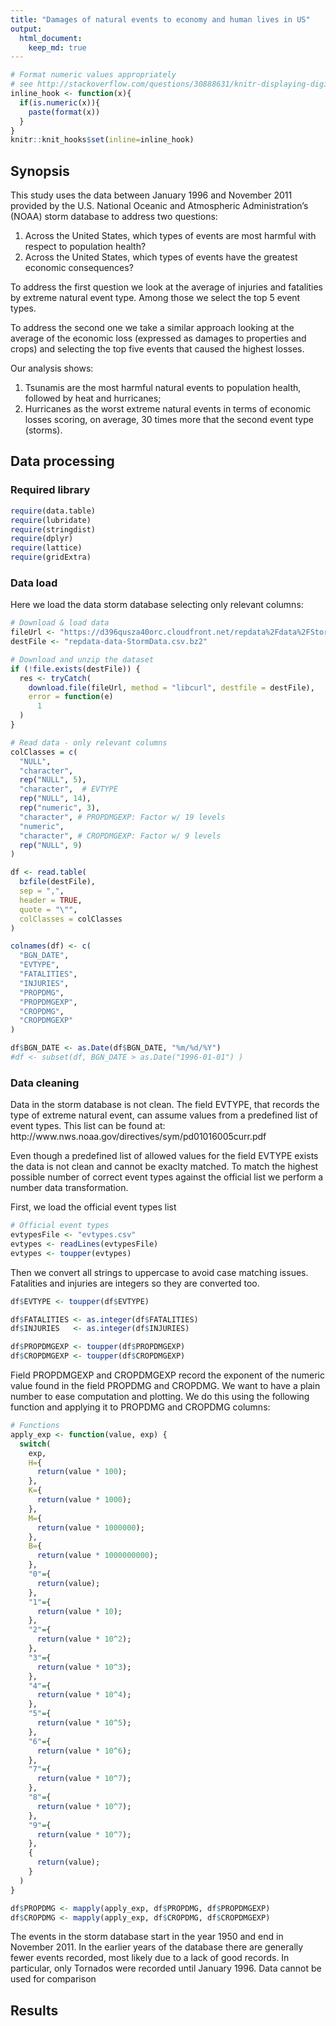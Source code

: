 ```yaml
---
title: "Damages of natural events to economy and human lives in US"
output: 
  html_document:
    keep_md: true
---
```


```r
# Format numeric values appropriately
# see http://stackoverflow.com/questions/30888631/knitr-displaying-digits-of-an-integer-without-scientific-notation
inline_hook <- function(x){
  if(is.numeric(x)){
    paste(format(x))
  }
}
knitr::knit_hooks$set(inline=inline_hook)
```

## Synopsis
This study uses the data between January 1996 and November 2011 provided by the U.S. National Oceanic and Atmospheric Administration's (NOAA) storm database to address two questions:

1. Across the United States, which types of events are most harmful with respect to population health?
2. Across the United States, which types of events have the greatest economic consequences?
 
To address the first question we look at the average of injuries and fatalities by extreme natural event type. Among those we select the top 5 event types.

To address the second one we take a similar approach looking at the average of the economic loss (expressed as damages to properties and crops) and selecting the top five events that caused the highest losses. 

Our analysis shows:

1. Tsunamis are the most harmful natural events to population health, followed by heat and hurricanes; 
2. Hurricanes as the worst extreme natural events in terms of economic losses scoring, on average, 30 times more that the second event type (storms).

## Data processing

### Required library
```r
require(data.table)
require(lubridate)
require(stringdist)
require(dplyr)
require(lattice)
require(gridExtra)
```

### Data load
Here we load the data storm database selecting only relevant columns:
```r
# Download & load data
fileUrl <- "https://d396qusza40orc.cloudfront.net/repdata%2Fdata%2FStormData.csv.bz2"
destFile <- "repdata-data-StormData.csv.bz2"

# Download and unzip the dataset
if (!file.exists(destFile)) {
  res <- tryCatch(
    download.file(fileUrl, method = "libcurl", destfile = destFile),
    error = function(e)
      1
  )
}

# Read data - only relevant columns
colClasses = c(
  "NULL",
  "character",
  rep("NULL", 5),
  "character",  # EVTYPE
  rep("NULL", 14),
  rep("numeric", 3),
  "character", # PROPDMGEXP: Factor w/ 19 levels
  "numeric",
  "character", # CROPDMGEXP: Factor w/ 9 levels
  rep("NULL", 9)
)

df <- read.table(
  bzfile(destFile),
  sep = ",",
  header = TRUE,
  quote = "\"",
  colClasses = colClasses
)

colnames(df) <- c(
  "BGN_DATE",
  "EVTYPE",
  "FATALITIES",
  "INJURIES",
  "PROPDMG",
  "PROPDMGEXP",
  "CROPDMG",
  "CROPDMGEXP"
)

df$BGN_DATE <- as.Date(df$BGN_DATE, "%m/%d/%Y")
#df <- subset(df, BGN_DATE > as.Date("1996-01-01") )
```

### Data cleaning
Data in the storm database is not clean. The field EVTYPE, that records the type of extreme natural event, can assume values from a predefined list of event types. This list can be found at: http://www.nws.noaa.gov/directives/sym/pd01016005curr.pdf

Even though a predefined list of allowed values for the field EVTYPE exists the data is not clean and cannot be exaclty matched.
To match the highest possible number of correct event types against the official list we perform a number data transformation.

First, we load the official event types list

```r
# Official event types
evtypesFile <- "evtypes.csv"
evtypes <- readLines(evtypesFile)
evtypes <- toupper(evtypes)
```

Then we convert all strings to uppercase to avoid case matching issues. Fatalities and injuries are integers so they are converted too.
```r
df$EVTYPE <- toupper(df$EVTYPE)

df$FATALITIES <- as.integer(df$FATALITIES)
df$INJURIES   <- as.integer(df$INJURIES)

df$PROPDMGEXP <- toupper(df$PROPDMGEXP)
df$CROPDMGEXP <- toupper(df$CROPDMGEXP)
```

Field PROPDMGEXP and CROPDMGEXP record the exponent of the numeric value found in the field PROPDMG and CROPDMG. We want to have a plain number to ease computation and plotting. We do this using the following function and applying it to PROPDMG and CROPDMG columns:
```r
# Functions
apply_exp <- function(value, exp) {
  switch(
    exp,
    H={
      return(value * 100);
    },
    K={
      return(value * 1000);
    },
    M={
      return(value * 1000000);
    },
    B={
      return(value * 1000000000);
    },
    "0"={
      return(value);
    },
    "1"={
      return(value * 10);
    },
    "2"={
      return(value * 10^2);
    },
    "3"={
      return(value * 10^3);
    },
    "4"={
      return(value * 10^4);
    },
    "5"={
      return(value * 10^5);
    },
    "6"={
      return(value * 10^6);
    },
    "7"={
      return(value * 10^7);
    },
    "8"={
      return(value * 10^7);
    },
    "9"={
      return(value * 10^7);
    },
    {
      return(value);
    }
  )
}

df$PROPDMG <- mapply(apply_exp, df$PROPDMG, df$PROPDMGEXP)
df$CROPDMG <- mapply(apply_exp, df$CROPDMG, df$CROPDMGEXP)
```

The events in the storm database start in the year 1950 and end in November 2011. In the earlier years of the database there are generally fewer events recorded, most likely due to a lack of good records. In particular, only Tornados were recorded until January 1996. Data cannot be used for comparison

## Results